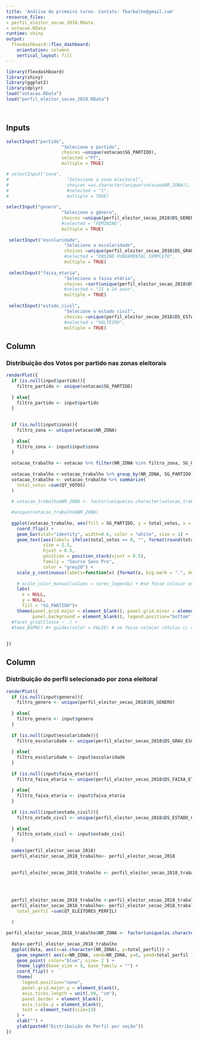 ---
title: 'Análise do primeiro turno. Contato: fbarbalho@gmail.com'
resource_files:
- perfil_eleitor_secao_2018.RData
- votacao.RData
runtime: shiny
output:
  flexdashboard::flex_dashboard:
    orientation: columns
    vertical_layout: fill
---
```{r global, include=FALSE}
library(flexdashboard)
library(shiny)
library(ggplot2)
library(dplyr)
load("votacao.RData")
load("perfil_eleitor_secao_2018.RData")




```

Inputs {.sidebar data-width=200}
-----------------------------------------------------------------------
```{r}
selectInput("partido",
                     "Selecione o partido",
                     choices =unique(votacao$SG_PARTIDO),
                     selected ="PT",
                     multiple = TRUE)

# selectInput("zona",
#                      "Selecione a zona eleitoral",
#                      choices =as.character(unique(votacao$NR_ZONA)),
#                      #selected = "1",
#                      multiple = TRUE)
 
selectInput("genero",
                     "Selecione o gênero",
                     choices =unique(perfil_eleitor_secao_2018$DS_GENERO)[1:2],
                     #selected = "FEMININO",
                     multiple = TRUE)
 
 selectInput("escolaridade",
                      "Selecione a escolaridade",
                      choices =unique(perfil_eleitor_secao_2018$DS_GRAU_ESCOLARIDADE),
                      #selected = "ENSINO FUNDAMENTAL COMPLETO",
                      multiple = TRUE)
 
 selectInput("faixa_etaria",
                      "Selecione a faixa etária",
                      choices =sort(unique(perfil_eleitor_secao_2018$DS_FAIXA_ETARIA)),
                      #selected = "21 a 24 anos",
                      multiple = TRUE)
 
 selectInput("estado_civil",
                      "Selecione o estado civil",
                      choices =unique(perfil_eleitor_secao_2018$DS_ESTADO_CIVIL)[c(1,2,4,5)],
                      #selected = "SOLTEIRO",
                      multiple = TRUE)


```



Column {data-width=650}
-----------------------------------------------------------------------

### Distribuição dos Votos por partido nas zonas eleitorais

```{r}

renderPlot({
  if (is.null(input$partido)){
    filtro_partido <- unique(votacao$SG_PARTIDO)
    
  } else{
    filtro_partido <- input$partido
  }
  
  
  if (is.null(input$zona)){
    filtro_zona <- unique(votacao$NR_ZONA)
    
  } else{
    filtro_zona <- input$input$zona
  }
  
  votacao_trabalho <- votacao %>% filter(NR_ZONA %in% filtro_zona, SG_PARTIDO %in% filtro_partido)
  
  votacao_trabalho <-votacao_trabalho %>% group_by(NR_ZONA, SG_PARTIDO)
  votacao_trabalho <- votacao_trabalho %>% summarize(
    total_votos =sum(QT_VOTOS) 
  )
  
  # votacao_trabalho$NR_ZONA <- factor(unique(as.character(votacao_trabalho$NR_ZONA)), levels = as.character(unique(votacao_trabalho$NR_ZONA[order(unique(votacao_trabalho$NR_ZONA), decreasing = TRUE )])))

  #unique(votacao_trabalho$NR_ZONA)
  
  ggplot(votacao_trabalho, aes(fill = SG_PARTIDO, y = total_votos, x = as.character(NR_ZONA))) +
    coord_flip() +
    geom_bar(stat="identity", width=0.6, color = "white", size = 1) +
    geom_text(aes(label= ifelse(total_votos == 0, "", format(round(total_votos,0), big.mark = ".", decimal.mark = ","))),
              size = 2.5,
              hjust = 0.5,
              position = position_stack(vjust = 0.5),
              family = "Source Sans Pro",
              color = "grey20") +
    scale_y_continuous(labels=function(x) {format(x, big.mark = ".", decimal.mark=",", scientific = FALSE)}) +
    
    # scale_color_manual(values = cores_legenda) + #se fosse colocar os rótulos com as mesmas cores
    labs(
      x = NULL,
      y = NULL,
      fill = "SG_PARTIDO")+
    theme(panel.grid.major = element_blank(), panel.grid.minor = element_blank(),
          panel.background = element_blank(), legend.position="bottom", legend.title = element_blank())#+
  #facet_grid(Classe ~ .) +
  #tema_BSPN() #+ guides(color = FALSE) # se fosse colocar rótulos c/ core
  
  
})

```

Column 
-----------------------------------------------------------------------

### Distribuição do perfil selecionado por zona eleitoral
 


```{r}
renderPlot({
  if (is.null(input$genero)){
    filtro_genero <- unique(perfil_eleitor_secao_2018$DS_GENERO)
    
  } else{
    filtro_genero <- input$genero
  }
  
  if (is.null(input$escolaridade)){
    filtro_escolaridade <- unique(perfil_eleitor_secao_2018$DS_GRAU_ESCOLARIDADE)
    
  } else{
    filtro_escolaridade <- input$escolaridade
  }
  
  if (is.null(input$faixa_etaria)){
    filtro_faixa_etaria <- unique(perfil_eleitor_secao_2018$DS_FAIXA_ETARIA)
    
  } else{
    filtro_faixa_etaria <- input$faixa_etaria
  }
  
  if (is.null(input$estado_civil)){
    filtro_estado_civil <- unique(perfil_eleitor_secao_2018$DS_ESTADO_CIVIL)
    
  } else{
    filtro_estado_civil <- input$estado_civil
  }
  
  names(perfil_eleitor_secao_2018)
  perfil_eleitor_secao_2018_trabalho<- perfil_eleitor_secao_2018
  
  
  perfil_eleitor_secao_2018_trabalho <- perfil_eleitor_secao_2018_trabalho %>%      filter(DS_GENERO %in% filtro_genero, 
                                                                                           DS_FAIXA_ETARIA %in% filtro_faixa_etaria,
                                                                                           DS_GRAU_ESCOLARIDADE %in% filtro_escolaridade,
                                                                                           DS_ESTADO_CIVIL %in% filtro_estado_civil)
  
  perfil_eleitor_secao_2018_trabalho <-perfil_eleitor_secao_2018_trabalho %>% group_by(NR_ZONA)
  perfil_eleitor_secao_2018_trabalho<- perfil_eleitor_secao_2018_trabalho %>% summarize(
    total_perfil =sum(QT_ELEITORES_PERFIL) 
    
  )
  
perfil_eleitor_secao_2018_trabalho$NR_ZONA <- factor(unique(as.character(perfil_eleitor_secao_2018_trabalho$NR_ZONA)), levels = as.character(unique(perfil_eleitor_secao_2018_trabalho$NR_ZONA)[order(perfil_eleitor_secao_2018_trabalho$total_perfil)]))
  
  data<-perfil_eleitor_secao_2018_trabalho
  ggplot(data, aes(x=as.character(NR_ZONA), y=total_perfil)) +
    geom_segment( aes(x=NR_ZONA, xend=NR_ZONA, y=0, yend=total_perfil ), color="blue", size= 0.5) +
    geom_point( color="blue", size= 2 ) +
    theme_light(base_size = 9, base_family = "") +
    coord_flip() +
    theme(
      legend.position="none",
      panel.grid.major.y = element_blank(),
      axis.ticks.length = unit(.99, "cm"),
      panel.border = element_blank(),
      axis.ticks.y = element_blank(),
      text = element_text(size=13)
    ) +
    xlab("") +
    ylab(paste0("Distribuição do Perfil por seção"))
})
```


